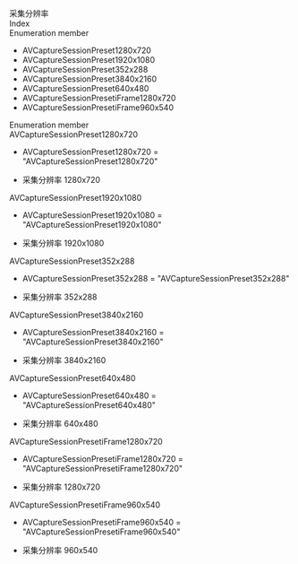 <div data-v-md-line="1"><link rel="stylesheet" type="text/css" href="https://docs.qnsdk.com/styles/doc-v4-api.css" />
<div class="rtc-doc rtc-doc-page" id="rtc-doc">
<section class="rtc-doc-panel rtc-doc-describe rtc-doc-note">
                采集分辨率</section>
            <div class="rtc-doc-page-wrap">Index</div>
<section class="rtc-doc-panel">
        <div class="rtc-doc-page-title">Enumeration member</div>
        <ul class="rtc-doc-catalogue">
                <li><a onClick='document.location.replace(`${document.location.protocol}//${document.location.host}${document.location.pathname}${document.location.search}#AVCaptureSessionPreset1280x720`)'>AVCaptureSessionPreset1280x720</a></li>
                <li><a onClick='document.location.replace(`${document.location.protocol}//${document.location.host}${document.location.pathname}${document.location.search}#AVCaptureSessionPreset1920x1080`)'>AVCaptureSessionPreset1920x1080</a></li>
                <li><a onClick='document.location.replace(`${document.location.protocol}//${document.location.host}${document.location.pathname}${document.location.search}#AVCaptureSessionPreset352x288`)'>AVCaptureSessionPreset352x288</a></li>
                <li><a onClick='document.location.replace(`${document.location.protocol}//${document.location.host}${document.location.pathname}${document.location.search}#AVCaptureSessionPreset3840x2160`)'>AVCaptureSessionPreset3840x2160</a></li>
                <li><a onClick='document.location.replace(`${document.location.protocol}//${document.location.host}${document.location.pathname}${document.location.search}#AVCaptureSessionPreset640x480`)'>AVCaptureSessionPreset640x480</a></li>
                <li><a onClick='document.location.replace(`${document.location.protocol}//${document.location.host}${document.location.pathname}${document.location.search}#AVCaptureSessionPresetiFrame1280x720`)'>AVCaptureSessionPresetiFrame1280x720</a></li>
                <li><a onClick='document.location.replace(`${document.location.protocol}//${document.location.host}${document.location.pathname}${document.location.search}#AVCaptureSessionPresetiFrame960x540`)'>AVCaptureSessionPresetiFrame960x540</a></li>
        </ul>
</section>
<div class="rtc-doc-page-wrap">Enumeration member</div>
<section class="rtc-doc-panel">
<div class="rtc-doc-page-title rtc-doc-antor" id="AVCaptureSessionPreset1280x720">
AVCaptureSessionPreset1280x720</div>
<ul class="rtc-doc-page-container">
        <li class="rtc-doc-sign-signature">AVCaptureSessionPreset1280x720 = "AVCaptureSessionPreset1280x720"</li>
    </li>
<li class="rtc-doc-page-description">
    <div class="rtc-doc-desc-wrap">
        <p>采集分辨率 1280x720</p>
    </div>
</li>
</ul>
</section>
<section class="rtc-doc-panel">
<div class="rtc-doc-page-title rtc-doc-antor" id="AVCaptureSessionPreset1920x1080">
AVCaptureSessionPreset1920x1080</div>
<ul class="rtc-doc-page-container">
        <li class="rtc-doc-sign-signature">AVCaptureSessionPreset1920x1080 = "AVCaptureSessionPreset1920x1080"</li>
    </li>
<li class="rtc-doc-page-description">
    <div class="rtc-doc-desc-wrap">
        <p>采集分辨率 1920x1080</p>
    </div>
</li>
</ul>
</section>
<section class="rtc-doc-panel">
<div class="rtc-doc-page-title rtc-doc-antor" id="AVCaptureSessionPreset352x288">
AVCaptureSessionPreset352x288</div>
<ul class="rtc-doc-page-container">
        <li class="rtc-doc-sign-signature">AVCaptureSessionPreset352x288 = "AVCaptureSessionPreset352x288"</li>
    </li>
<li class="rtc-doc-page-description">
    <div class="rtc-doc-desc-wrap">
        <p>采集分辨率 352x288</p>
    </div>
</li>
</ul>
</section>
<section class="rtc-doc-panel">
<div class="rtc-doc-page-title rtc-doc-antor" id="AVCaptureSessionPreset3840x2160">
AVCaptureSessionPreset3840x2160</div>
<ul class="rtc-doc-page-container">
        <li class="rtc-doc-sign-signature">AVCaptureSessionPreset3840x2160 = "AVCaptureSessionPreset3840x2160"</li>
    </li>
<li class="rtc-doc-page-description">
    <div class="rtc-doc-desc-wrap">
        <p>采集分辨率 3840x2160</p>
    </div>
</li>
</ul>
</section>
<section class="rtc-doc-panel">
<div class="rtc-doc-page-title rtc-doc-antor" id="AVCaptureSessionPreset640x480">
AVCaptureSessionPreset640x480</div>
<ul class="rtc-doc-page-container">
        <li class="rtc-doc-sign-signature">AVCaptureSessionPreset640x480 = "AVCaptureSessionPreset640x480"</li>
    </li>
<li class="rtc-doc-page-description">
    <div class="rtc-doc-desc-wrap">
        <p>采集分辨率 640x480</p>
    </div>
</li>
</ul>
</section>
<section class="rtc-doc-panel">
<div class="rtc-doc-page-title rtc-doc-antor" id="AVCaptureSessionPresetiFrame1280x720">
AVCaptureSessionPresetiFrame1280x720</div>
<ul class="rtc-doc-page-container">
        <li class="rtc-doc-sign-signature">AVCaptureSessionPresetiFrame1280x720 = "AVCaptureSessionPresetiFrame1280x720"</li>
    </li>
<li class="rtc-doc-page-description">
    <div class="rtc-doc-desc-wrap">
        <p>采集分辨率 1280x720</p>
    </div>
</li>
</ul>
</section>
<section class="rtc-doc-panel">
<div class="rtc-doc-page-title rtc-doc-antor" id="AVCaptureSessionPresetiFrame960x540">
AVCaptureSessionPresetiFrame960x540</div>
<ul class="rtc-doc-page-container">
        <li class="rtc-doc-sign-signature">AVCaptureSessionPresetiFrame960x540 = "AVCaptureSessionPresetiFrame960x540"</li>
    </li>
<li class="rtc-doc-page-description">
    <div class="rtc-doc-desc-wrap">
        <p>采集分辨率 960x540</p>
    </div>
</li>
</ul>
</section>
</div>


</div>